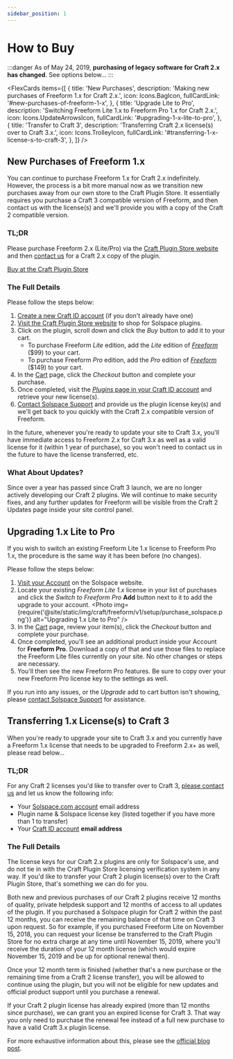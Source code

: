 ```yaml
---
sidebar_position: 1
---
```




# How to Buy

:::danger
As of May 24, 2019, **purchasing of legacy software for Craft 2.x has changed**. See options below...
:::

<FlexCards
  items={[
    {
      title: 'New Purchases',
      description: 'Making new purchases of Freeform 1.x for Craft 2.x.',
      icon: Icons.BagIcon,
      fullCardLink: '#new-purchases-of-freeform-1-x',
    },
    {
      title: 'Upgrade Lite to Pro',
      description:
        'Switching Freeform Lite 1.x to Freeform Pro 1.x for Craft 2.x.',
      icon: Icons.UpdateArrowsIcon,
      fullCardLink: '#upgrading-1-x-lite-to-pro',
    },
    {
      title: 'Transfer to Craft 3',
      description: 'Transferring Craft 2.x license(s) over to Craft 3.x.',
      icon: Icons.TrolleyIcon,
      fullCardLink: '#transferring-1-x-license-s-to-craft-3',
    },
  ]}
/>

## New Purchases of Freeform 1.x

You can continue to purchase Freeform 1.x for Craft 2.x indefinitely. However, the process is a bit more manual now as we transition new purchases away from our own store to the Craft Plugin Store. It essentially requires you purchase a Craft 3 compatible version of Freeform, and then contact us with the license(s) and we'll provide you with a copy of the Craft 2 compatible version.

### TL;DR

Please purchase Freeform 2.x (Lite/Pro) via the [Craft Plugin Store website](https://plugins.craftcms.com/freeform) and then [contact us](/support/) for a Craft 2.x copy of the plugin.

<a href="https://plugins.craftcms.com/freeform/" className="button button-sm">
  Buy at the Craft Plugin Store
</a>

### The Full Details

Please follow the steps below:

1. [Create a new Craft ID account](https://id.craftcms.com/) (if you don't already have one)
2. [Visit the Craft Plugin Store website](https://plugins.craftcms.com/developer/732) to shop for Solspace plugins.
3. Click on the plugin, scroll down and click the _Buy_ button to add it to your cart.
   - To purchase Freeform _Lite_ edition, add the _Lite_ edition of _[Freeform](https://plugins.craftcms.com/freeform)_ ($99) to your cart.
   - To purchase Freeform _Pro_ edition, add the _Pro_ edition of _[Freeform](https://plugins.craftcms.com/freeform)_ ($149) to your cart.
4. In the [Cart](https://id.craftcms.com/cart) page, click the _Checkout_ button and complete your purchase.
5. Once completed, visit the [_Plugins_ page in your Craft ID account](https://id.craftcms.com/licenses/plugins) and retrieve your new license(s).
6. [Contact Solspace Support](/support/) and provide us the plugin license key(s) and we'll get back to you quickly with the Craft 2.x compatible version of Freeform.

In the future, whenever you're ready to update your site to Craft 3.x, you'll have immediate access to Freeform 2.x for Craft 3.x as well as a valid license for it (within 1 year of purchase), so you won't need to contact us in the future to have the license transferred, etc.

### What About Updates?

Since over a year has passed since Craft 3 launch, we are no longer actively developing our Craft 2 plugins. We will continue to make security fixes, and any further updates for Freeform will be visible from the Craft 2 Updates page inside your site control panel.

## Upgrading 1.x Lite to Pro

If you wish to switch an existing Freeform Lite 1.x license to Freeform Pro 1.x, the procedure is the same way it has been before (no changes).

Please follow the steps below:

1. [Visit your Account](https://accounts.solspace.com/) on the Solspace website.
2. Locate your existing _Freeform Lite 1.x_ license in your list of purchases and click the _Switch to Freeform Pro_ **Add** button next to it to add the upgrade to your account.
   <Photo
     img={require('@site/static/img/craft/freeform/v1/setup/purchase_solspace.png')}
     alt="Upgrading 1.x Lite to Pro"
   />
3. In the [Cart](https://solspace.com/software/cart/) page, review your item(s), click the _Checkout_ button and complete your purchase.
4. Once completed, you'll see an additional product inside your Account for **Freeform Pro**. Download a copy of that and use those files to replace the Freeform Lite files currently on your site. No other changes or steps are necessary.
5. You'll then see the new Freeform Pro features. Be sure to copy over your new Freeform Pro license key to the settings as well.

If you run into any issues, or the _Upgrade_ add to cart button isn't showing, please [contact Solspace Support](/support/) for assistance.

## Transferring 1.x License(s) to Craft 3

When you're ready to upgrade your site to Craft 3.x and you currently have a Freeform 1.x license that needs to be upgraded to Freeform 2.x+ as well, please read below...

### TL;DR

For any Craft 2 licenses you'd like to transfer over to Craft 3, [please contact us](/support/) and let us know the following info:

- Your [Solspace.com account](https://accounts.solspace.com/) email address
- Plugin name & Solspace license key (listed together if you have more than 1 to transfer)
- Your [Craft ID account](https://id.craftcms.com/) **email address**

### The Full Details

The license keys for our Craft 2.x plugins are only for Solspace's use, and do not tie in with the Craft Plugin Store licensing verification system in any way. If you'd like to transfer your Craft 2 plugin license(s) over to the Craft Plugin Store, that's something we can do for you.

Both new and previous purchases of our Craft 2 plugins receive 12 months of quality, private helpdesk support and 12 months of access to all updates of the plugin. If you purchased a Solspace plugin for Craft 2 within the past 12 months, you can receive the remaining balance of that time on Craft 3 upon request. So for example, if you purchased Freeform Lite on November 15, 2018, you can request your license be transferred to the Craft Plugin Store for no extra charge at any time until November 15, 2019, where you'll receive the duration of your 12 month license (which would expire November 15, 2019 and be up for optional renewal then).

Once your 12 month term is finished (whether that's a new purchase or the remaining time from a Craft 2 license transfer), you will be allowed to continue using the plugin, but you will not be eligible for new updates and official product support until you purchase a renewal.

If your Craft 2 plugin license has already expired (more than 12 months since purchase), we can grant you an expired license for Craft 3. That way you only need to purchase the renewal fee instead of a full new purchase to have a valid Craft 3.x plugin license.

For more exhaustive information about this, please see the [official blog post](https://solspace.com/blog/everything-you-need-to-know-about-solspace-plugins-craft-3).
